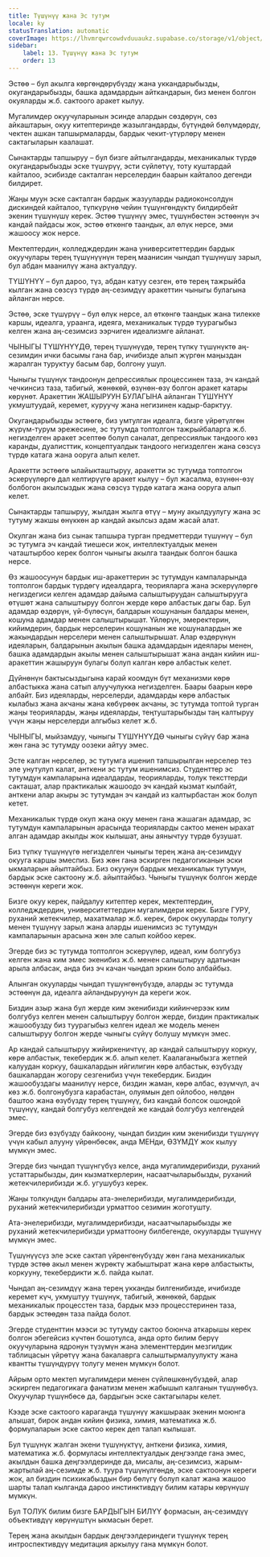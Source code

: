 ```yaml
---
title: Түшүнүү жана Эс тутум
locale: ky
statusTranslation: automatic
coverImage: https://lhvmrqwrcowdvduuaukz.supabase.co/storage/v1/object/public/strapi-uploads/small_cover-educacion-fundamental.webp-2d51a7828a2b1309555be27f7e2a61a0.webp
sidebar:
    label: 13. Түшүнүү жана Эс тутум
    order: 13
---
```

Эстөө – бул акылга көргөндөрүбүздү жана уккандарыбызды, окугандарыбызды, башка адамдардын айткандарын, биз менен болгон окуяларды ж.б. сактоого аракет кылуу.

Мугалимдер окуучуларынын эсинде алардын сөздөрүн, сөз айкаштарын, окуу китептеринде жазылгандарды, бүтүндөй бөлүмдөрдү, чектен ашкан тапшырмаларды, бардык чекит-үтүрлөрү менен сактагыларын каалашат.

Сынактарды тапшыруу – бул бизге айтылгандарды, механикалык түрдө окугандарыбызды эске түшүрүү, эсти сүйлөтүү, тоту куштардай кайталоо, эсибизде сакталган нерселердин баарын кайталоо дегенди билдирет.

Жаңы муун эске сакталган бардык жазууларды радиоконсолдун дискиндей кайталоо, түпкүрүнө чейин түшүнгөндүктү билдирбейт экенин түшүнүшү керек. Эстөө түшүнүү эмес, түшүнбөстөн эстөөнүн эч кандай пайдасы жок, эстөө өткөнгө таандык, ал өлүк нерсе, эми жашоосу жок нерсе.

Мектептердин, колледждердин жана университеттердин бардык окуучулары терең түшүнүүнүн терең маанисин чындап түшүнүшү зарыл, бул абдан маанилүү жана актуалдуу.

ТҮШҮНҮҮ – бул дароо, түз, абдан катуу сезген, өтө терең тажрыйба кылган жана сөзсүз түрдө аң-сезимдүү аракеттин чыныгы булагына айланган нерсе.

Эстөө, эске түшүрүү – бул өлүк нерсе, ал өткөнгө таандык жана тилекке каршы, идеалга, ураанга, идеяга, механикалык түрдө туурагыбыз келген жана аң-сезимсиз ээрчиген идеализмге айланат.

ЧЫНЫГЫ ТҮШҮНҮҮДӨ, терең түшүнүүдө, терең түпкү түшүнүктө аң-сезимдин ички басымы гана бар, ичибизде алып жүргөн маңыздан жаралган туруктуу басым бар, болгону ушул.

Чыныгы түшүнүк тандоонун депрессиялык процессинен таза, эч кандай чечкинсиз таза, табигый, жөнөкөй, өзүнөн-өзү болгон аракет катары көрүнөт. Аракеттин ЖАШЫРУУН БУЛАГЫНА айланган ТҮШҮНҮҮ укмуштуудай, керемет, куруучу жана негизинен кадыр-барктуу.

Окугандарыбызды эстөөгө, биз умтулган идеалга, бизге үйрөтүлгөн жүрүм-турум эрежесине, эс тутумда топтолгон тажрыйбаларга ж.б. негизделген аракет эсептөө болуп саналат, депрессиялык тандоого көз каранды, дуалисттик, концептуалдык тандоого негизделген жана сөзсүз түрдө катага жана ооруга алып келет.

Аракетти эстөөгө ылайыкташтыруу, аракетти эс тутумда топтолгон эскерүүлөргө дал келтирүүгө аракет кылуу – бул жасалма, өзүнөн-өзү болбогон акылсыздык жана сөзсүз түрдө катага жана ооруга алып келет.

Сынактарды тапшыруу, жылдан жылга өтүү – муну акылдуулугу жана эс тутуму жакшы өнүккөн ар кандай акылсыз адам жасай алат.

Окулган жана биз сынак тапшыра турган предметтерди түшүнүү – бул эс тутумга эч кандай тиешеси жок, интеллектуалдык менен чаташтырбоо керек болгон чыныгы акылга таандык болгон башка нерсе.

Өз жашоосунун бардык иш-аракеттерин эс тутумдун кампаларында топтолгон бардык түрдөгү идеалдарга, теорияларга жана эскерүүлөргө негиздегиси келген адамдар дайыма салыштыруудан салыштырууга өтүшөт жана салыштыруу болгон жерде көрө албастык дагы бар. Бул адамдар өздөрүн, үй-бүлөсүн, балдарын кошунанын балдары менен, кошуна адамдар менен салыштырышат. Үйлөрүн, эмеректерин, кийимдерин, бардык нерселерин кошунанын же кошуналардын же жакындардын нерселери менен салыштырышат. Алар өздөрүнүн идеяларын, балдарынын акылын башка адамдардын идеялары менен, башка адамдардын акылы менен салыштырышат жана андан кийин иш-аракеттин жашыруун булагы болуп калган көрө албастык келет.

Дүйнөнүн бактысыздыгына карай коомдун бүт механизми көрө албастыкка жана сатып алуучулукка негизделген. Баары баарын көрө албайт. Биз идеяларды, нерселерди, адамдарды көрө албастык кылабыз жана акчаны жана көбүрөөк акчаны, эс тутумда топтой турган жаңы теорияларды, жаңы идеяларды, теңтуштарыбызды таң калтыруу үчүн жаңы нерселерди алгыбыз келет ж.б.

ЧЫНЫГЫ, мыйзамдуу, чыныгы ТҮШҮНҮҮДӨ чыныгы сүйүү бар жана жөн гана эс тутумду оозеки айтуу эмес.

Эсте калган нерселер, эс тутумга ишенип тапшырылган нерселер тез эле унутулуп калат, анткени эс тутум ишенимсиз. Студенттер эс тутумдун кампаларына идеалдарды, теорияларды, толук тексттерди сакташат, алар практикалык жашоодо эч кандай кызмат кылбайт, анткени алар акыры эс тутумдан эч кандай из калтырбастан жок болуп кетет.

Механикалык түрдө окуп жана окуу менен гана жашаган адамдар, эс тутумдун кампаларынын арасында теорияларды сактоо менен ырахат алган адамдар акылды жок кылышат, аны аянычтуу түрдө бузушат.

Биз түпкү түшүнүүгө негизделген чыныгы терең жана аң-сезимдүү окууга каршы эмеспиз. Биз жөн гана эскирген педагогиканын эски ыкмаларын айыптайбыз. Биз окуунун бардык механикалык тутумун, бардык эске сактоону ж.б. айыптайбыз. Чыныгы түшүнүк болгон жерде эстөөнүн кереги жок.

Бизге окуу керек, пайдалуу китептер керек, мектептердин, колледждердин, университеттердин мугалимдери керек. Бизге ГУРУ, руханий жетекчилер, махатмалар ж.б. керек, бирок окууларды толугу менен түшүнүү зарыл жана аларды ишенимсиз эс тутумдун кампаларынын арасына жөн эле салып койбоо керек.

Эгерде биз эс тутумда топтолгон эскерүүлөр, идеал, ким болгубуз келген жана ким эмес экенибиз ж.б. менен салыштыруу адатынан арыла албасак, анда биз эч качан чындап эркин боло албайбыз.

Алынган окууларды чындап түшүнгөнүбүздө, аларды эс тутумда эстөөнүн да, идеалга айландыруунун да кереги жок.

Биздин азыр жана бул жерде ким экенибизди кийинчерээк ким болгубуз келген менен салыштыруу болгон жерде, биздин практикалык жашообузду биз туурагыбыз келген идеал же модель менен салыштыруу болгон жерде чыныгы сүйүү болушу мүмкүн эмес.

Ар кандай салыштыруу жийиркеничтүү, ар кандай салыштыруу коркуу, көрө албастык, текебердик ж.б. алып келет. Каалаганыбызга жетпей калуудан коркуу, башкалардын ийгилигин көрө албастык, өзүбүздү башкалардан жогору сезгенибиз үчүн текебердик. Биздин жашообуздагы маанилүү нерсе, биздин жаман, көрө албас, өзүмчүл, ач көз ж.б. болгонубузга карабастан, олуямын деп ойлобоо, нөлдөн баштоо жана өзүбүздү терең түшүнүү, биз кандай болсок ошондой түшүнүү, кандай болгубуз келгендей же кандай болгубуз келгендей эмес.

Эгерде биз өзүбүздү байкоону, чындап биздин ким экенибизди түшүнүү үчүн кабыл алууну үйрөнбөсөк, анда МЕНди, ӨЗҮМДҮ жок кылуу мүмкүн эмес.

Эгерде биз чындап түшүнгүбүз келсе, анда мугалимдерибизди, руханий устаттарыбызды, дин кызматкерлерин, насаатчыларыбызды, руханий жетекчилерибизди ж.б. угушубуз керек.

Жаңы толкундун балдары ата-энелерибизди, мугалимдерибизди, руханий жетекчилерибизди урматтоо сезимин жоготушту.

Ата-энелерибизди, мугалимдерибизди, насаатчыларыбызды же руханий жетекчилерибизди урматтоону билбегенде, окууларды түшүнүү мүмкүн эмес.

Түшүнүүсүз эле эске сактап үйрөнгөнүбүздү жөн гана механикалык түрдө эстөө акыл менен жүрөктү жабыштырат жана көрө албастыкты, коркууну, текебердикти ж.б. пайда кылат.

Чындап аң-сезимдүү жана терең укканды билгенибизде, ичибизде керемет күч, укмуштуу түшүнүк, табигый, жөнөкөй, бардык механикалык процесстен таза, бардык мээ процесстеринен таза, бардык эстөөдөн таза пайда болот.

Эгерде студенттин мээси эс тутумду сактоо боюнча аткарышы керек болгон эбегейсиз күчтөн бошотулса, анда орто билим берүү окуучуларына ядронун түзүмүн жана элементтердин мезгилдик таблицасын үйрөтүү жана бакалаврга салыштырмалуулукту жана квантты түшүндүрүү толугу менен мүмкүн болот.

Айрым орто мектеп мугалимдери менен сүйлөшкөнүбүздөй, алар эскирген педагогикага фанатизм менен жабышып калганын түшүнөбүз. Окуучулар түшүнбөсө да, бардыгын эске сактагылары келет.

Кээде эске сактоого караганда түшүнүү жакшыраак экенин моюнга алышат, бирок андан кийин физика, химия, математика ж.б. формулаларын эске сактоо керек деп талап кылышат.

Бул түшүнүк жалган экени түшүнүктүү, анткени физика, химия, математика ж.б. формуласы интеллектуалдык деңгээлде гана эмес, акылдын башка деңгээлдеринде да, мисалы, аң-сезимсиз, жарым-жартылай аң-сезимде ж.б. туура түшүнүлгөндө, эске сактоонун кереги жок, ал биздин психикабыздын бир бөлүгү болуп калат жана жашоо шарты талап кылганда дароо инстинктивдүү билим катары көрүнүшү мүмкүн.

Бул ТОЛУК билим бизге БАРДЫГЫН БИЛҮҮ формасын, аң-сезимдүү объективдүү көрүнүштүн ыкмасын берет.

Терең жана акылдын бардык деңгээлдериндеги түшүнүк терең интроспективдүү медитация аркылуу гана мүмкүн болот.

